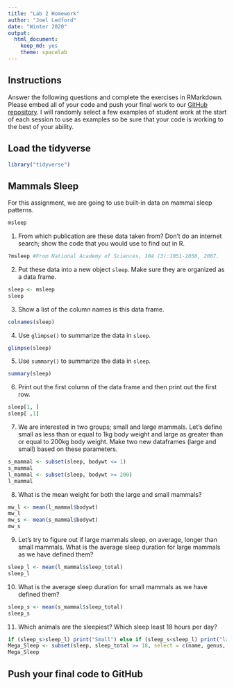 ```yaml
---
title: "Lab 2 Homework"
author: "Joel Ledford"
date: "Winter 2020"
output:
  html_document: 
    keep_md: yes
    theme: spacelab
---
```


## Instructions
Answer the following questions and complete the exercises in RMarkdown. Please embed all of your code and push your final work to our [GitHub repository](https://github.com/FRS417-DataScienceBiologists). I will randomly select a few examples of student work at the start of each session to use as examples so be sure that your code is working to the best of your ability.

## Load the tidyverse
```r
library("tidyverse")
```

## Mammals Sleep
For this assignment, we are going to use built-in data on mammal sleep patterns.  
```r
msleep
```

1. From which publication are these data taken from? Don't do an internet search; show the code that you would use to find out in R.
```r
?msleep #From National Academy of Sciences, 104 (3):1051-1056, 2007.
```

2. Put these data into a new object `sleep`. Make sure they are organized as a data frame.  
```r
sleep <- msleep
sleep
```


3. Show a list of the column names is this data frame.
```r
colnames(sleep)
```


4. Use `glimpse()` to summarize the data in `sleep`.
```r
glimpse(sleep)
```


5. Use `summary()` to summarize the data in `sleep`.
```r
summary(sleep)
```


6. Print out the first column of the data frame and then print out the first row.
```r
sleep[1, ]
sleep[ ,1]
```


7. We are interested in two groups; small and large mammals. Let's define small as less than or equal to 1kg body weight and large as greater than or equal to 200kg body weight. Make two new dataframes (large and small) based on these parameters.  
```r
s_mammal <- subset(sleep, bodywt <= 1)
s_mammal
l_mammal <- subset(sleep, bodywt >= 200)
l_mammal
```


8. What is the mean weight for both the large and small mammals?
```r
mw_l <- mean(l_mammal$bodywt)
mw_l
mw_s <- mean(s_mammal$bodywt)
mw_s
```


9. Let's try to figure out if large mammals sleep, on average, longer than small mammals. What is the average sleep duration for large mammals as we have defined them?
```r
sleep_l <- mean(l_mammal$sleep_total)
sleep_l
```


10. What is the average sleep duration for small mammals as we have defined them?
```r
sleep_s <- mean(s_mammal$sleep_total)
sleep_s
```

11. Which animals are the sleepiest? Which sleep least 18 hours per day?  
```r
if (sleep_s>sleep_l) print("Small") else if (sleep_s<sleep_l) print("large") else print("Small and Large Same")
Mega_Sleep <- subset(sleep, sleep_total >= 18, select = c(name, genus, order, sleep_total))
Mega_Sleep
```


## Push your final code to GitHub